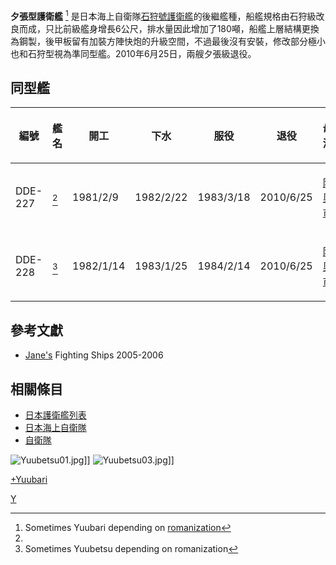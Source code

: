 {{軍艦模板
|名稱= 夕張型 [[File:Naval_Ensign_of_Japan.svg|30px]]<br /><small>ゆうばり</small>
|圖片= [[File:Yuubetsu02.jpg|300px]]
|照片說明=湧別號護衛艦（DE-228）
|艦種= [[护航驱逐舰|护航驱逐舰]]
|艦名= [[令制國|令制國]]命名法
|擁有國= {{JAP}}
|前型= 石狩型
|次型= 阿武隈型
|同型= 
|數量= 2艘
|竣工= 1983年3月18日
|結局= 已除役
|狀態= 
|排水= 
|標準= 1,470噸
|滿載= 1,750噸
|長度= 91m
|闊度= 10.8m
|吃水= 3.6m
|飛行= 
|鍋爐= 川崎RR TM3B [[燃氣渦輪引擎|燃氣渦輪引擎]]<br>[[三菱重工|三菱重工]]MAN 6DRV柴油引擎
|引擎= CODOG2軸  22,500馬力
|極速= 25節
|續航= 
|燃料= 柴油
|乘員= 95人
|艦載機=
|裝備= [[奧托布雷達76公厘艦炮|奧托布雷達76公厘艦炮]]<br>8 x [[AGM-84魚叉反艦飛彈|魚叉飛彈]]<br>[[波佛斯37.5cm反潛火箭發射器M/50|71式4連裝反潛火箭]]<br>2 x 68式3連裝短魚雷<br>ESM NOLR-6B<br>ECM OLR-9B<br>2 x Mk137反制誘餌
|裝甲= 
|其它=FCS-2-21B型[[火控系統|火控系統]]<br>OPS-28雷達OPS-19雷達<br>SQS-36D聲納
}}
'''夕張型護衛艦''' <ref name="Romanization1">Sometimes Yuubari depending on [[Romanization_of_Japanese|romanization]]</ref> 是日本海上自衛隊[[石狩號護衛艦|石狩號護衛艦]]的後繼艦種，船艦規格由石狩級改良而成，只比前級艦身增長6公尺，排水量因此增加了180噸，船艦上層結構更換為鋼製，後甲板留有加裝方陣快炮的升級空間，不過最後沒有安裝，修改部分極小也和石狩型視為準同型艦。2010年6月25日，兩艘夕張級退役。

== 同型艦 ==
{|class=wikitable
! 編號 || 艦名 || 開工 || 下水 || 服役 ||退役|| 母港
|-
| DDE-227 || {{link-ja|夕張號護衛艦|ゆうばり (護衛艦)|夕张}} <ref name="Romanization1"/> 
| 1981/2/9 || 1982/2/22 
| 1983/3/18  ||2010/6/25|| [[陸奧市|陸奧市]]
|-
| DDE-228 ||{{link-ja|湧別號護衛艦|ゆうべつ (護衛艦)|湧別}} <ref name="Janes2">Sometimes Yuubetsu depending on romanization</ref> 
|  1982/1/14 || 1983/1/25 
| 1984/2/14  ||2010/6/25|| [[陸奧市|陸奧市]]
|}

==參考文獻==
{{reflist}}
*[[詹式資訊集團|Jane's]] Fighting Ships 2005-2006 
==相關條目==
* [[護衛艦_(日本)#護衛艦列表|日本護衛艦列表]]
*[[日本海上自衛隊|日本海上自衛隊]]
*[[自衛隊|自衛隊]]

[[File:Yuubetsu01.jpg|thumb]]]]
[[File:Yuubetsu03.jpg|thumb]]]]

{{日本護衛艦}}

[[category:日本海上自衛隊護衛艦|+Yuubari]]
[[Category:日本軍艦艦級|Y]]